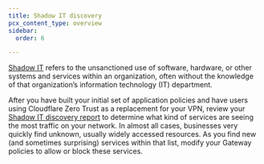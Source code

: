 ```yaml
---
title: Shadow IT discovery
pcx_content_type: overview
sidebar:
  order: 6

---
```


[Shadow IT](https://www.cloudflare.com/learning/access-management/what-is-shadow-it/) refers to the unsanctioned use of software, hardware, or other systems and services within an organization, often without the knowledge of that organization’s information technology (IT) department.

After you have built your initial set of application policies and have users using Cloudflare Zero Trust as a replacement for your VPN, review your [Shadow IT discovery report](/cloudflare-one/insights/analytics/access/#private-network-origins) to determine what kind of services are seeing the most traffic on your network. In almost all cases, businesses very quickly find unknown, usually widely accessed resources. As you find new (and sometimes surprising) services within that list, modify your Gateway policies to allow or block these services.
